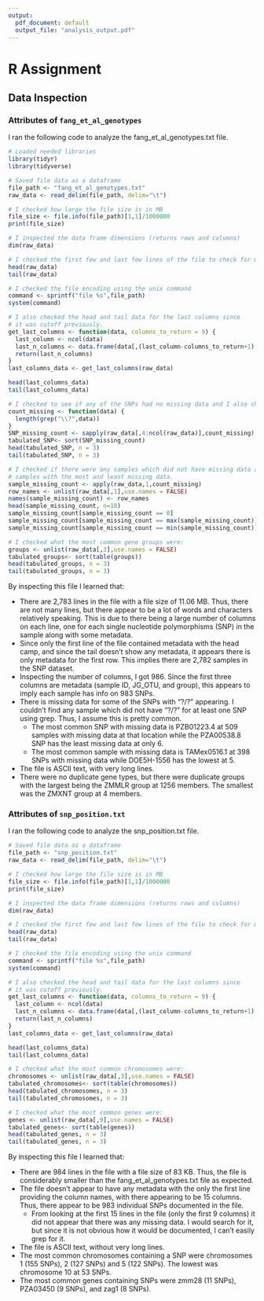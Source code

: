 ```yaml
---
output:
  pdf_document: default
  output_file: "analysis_output.pdf"
---
```

# R Assignment

## Data Inspection

### Attributes of `fang_et_al_genotypes`

I ran the following code to analyze the fang_et_al_genotypes.txt file.

```R
# Loaded needed libraries
library(tidyr)
library(tidyverse)

# Saved file data as a dataframe
file_path <- "fang_et_al_genotypes.txt"
raw_data <- read_delim(file_path, delim="\t")

# I checked how large the file size is in MB
file_size <- file.info(file_path)[1,1]/1000000
print(file_size)

# I inspected the data frame dimensions (returns rows and columns)
dim(raw_data)

# I checked the first few and last few lines of the file to check for metadata
head(raw_data)
tail(raw_data)

# I checked the file encoding using the unix command
command <- sprintf("file %s",file_path)
system(command)

# I also checked the head and tail data for the last columns since 
# it was cutoff previously.
get_last_columns <- function(data, columns_to_return = 9) {
  last_column <- ncol(data)
  last_n_columns <- data.frame(data[,(last_column-columns_to_return+1):last_column])
  return(last_n_columns)
}
last_columns_data <- get_last_columns(raw_data)

head(last_columns_data)
tail(last_columns_data)

# I checked to see if any of the SNPs had no missing data and I also checked for maximums and minimums
count_missing <- function(data) {
  length(grep("\\?",data))
}
SNP_missing_count <- sapply(raw_data[,4:ncol(raw_data)],count_missing)
tabulated_SNP<- sort(SNP_missing_count)
head(tabulated_SNP, n = 3)
tail(tabulated_SNP, n = 3)

# I checked if there were any samples which did not have missing data as well as finding the
# samples with the most and least missing data.
sample_missing_count <- apply(raw_data,1,count_missing)
row_names <- unlist(raw_data[,1],use.names = FALSE)
names(sample_missing_count) <- row_names
head(sample_missing_count, n=10)
sample_missing_count[sample_missing_count == 0]
sample_missing_count[sample_missing_count == max(sample_missing_count)]
sample_missing_count[sample_missing_count == min(sample_missing_count)]

# I checked what the most common gene groups were:
groups <- unlist(raw_data[,3],use.names = FALSE)
tabulated_groups<- sort(table(groups))
head(tabulated_groups, n = 3)
tail(tabulated_groups, n = 3)
```

By inspecting this file I learned that:

- There are 2,783 lines in the file with a file size of 11.06 MB. Thus, there are not many lines, but there appear to be a lot of words and characters relatively speaking. This is due to there being a large number of columns on each line, one for each single nucleotide polymorphisms (SNP) in the sample along with some metadata.
- Since only the first line of the file contained metadata with the head camp, and since the tail doesn't show any metadata, it appears there is only metadata for the first row. This implies there are 2,782 samples in the SNP dataset.
- Inspecting the number of columns, I got 986. Since the first three columns are metadata (sample ID, JG_OTU, and group), this appears to imply each sample has info on 983 SNPs.
- There is missing data for some of the SNPs with "?/?" appearing. I couldn't find any sample which did not have "?/?" for at least one SNP using grep. Thus, I assume this is pretty common.
  - The most common SNP with missing data is PZB01223.4 at 509 samples with missing data at that location while the PZA00538.8 SNP has the least missing data at only 6.
  - The most common sample with missing data is TAMex0516.1 at 398 SNPs with missing data while DOE5H-1556 has the lowest at 5. 
- The file is ASCII text, with very long lines.
- There were no duplicate gene types, but there were duplicate groups with the largest being the ZMMLR group at 1256 members. The smallest was the ZMXNT group at 4 members.

### Attributes of `snp_position.txt`

I ran the following code to analyze the snp_position.txt file.

```R
# Saved file data as a dataframe
file_path <- "snp_position.txt"
raw_data <- read_delim(file_path, delim="\t")

# I checked how large the file size is in MB
file_size <- file.info(file_path)[1,1]/1000000
print(file_size)

# I inspected the data frame dimensions (returns rows and columns)
dim(raw_data)

# I checked the first few and last few lines of the file to check for metadata
head(raw_data)
tail(raw_data)

# I checked the file encoding using the unix command
command <- sprintf("file %s",file_path)
system(command)

# I also checked the head and tail data for the last columns since 
# it was cutoff previously.
get_last_columns <- function(data, columns_to_return = 9) {
  last_column <- ncol(data)
  last_n_columns <- data.frame(data[,(last_column-columns_to_return+1):last_column])
  return(last_n_columns)
}
last_columns_data <- get_last_columns(raw_data)

head(last_columns_data)
tail(last_columns_data)

# I checked what the most common chromosomes were:
chromosomes <- unlist(raw_data[,3],use.names = FALSE)
tabulated_chromosomes<- sort(table(chromosomes))
head(tabulated_chromosomes, n = 3)
tail(tabulated_chromosomes, n = 3)

# I checked what the most common genes were:
genes <- unlist(raw_data[,9],use.names = FALSE)
tabulated_genes<- sort(table(genes))
head(tabulated_genes, n = 3)
tail(tabulated_genes, n = 3)
```

By inspecting this file I learned that:

- There are 984 lines in the file with a file size of 83 KB. Thus, the file is considerably smaller than the fang_et_al_genotypes.txt file as expected.
- The file doesn't appear to have any metadata with the only the first line providing the column names, with there appearing to be 15 columns. Thus, there appear to be 983 individual SNPs documented in the file.
	- From looking at the first 15 lines in the file (only the first 9 columns) it did not appear that there was any missing data. I would search for it, but since it is not obvious how it would be documented, I can't easily grep for it.
- The file is ASCII text, without very long lines.
- The most common chromosomes containing a SNP were chromosomes 1 (155 SNPs), 2 (127 SNPs) and 5 (122 SNPs). The lowest was chromosome 10 at 53 SNPs.
-  The most common genes containing SNPs were zmm28 (11 SNPs), PZA03450 (9 SNPs), and zag1 (8 SNPs). 